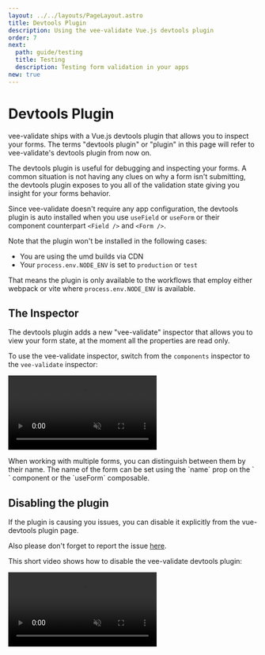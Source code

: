 ```yaml
---
layout: ../../layouts/PageLayout.astro
title: Devtools Plugin
description: Using the vee-validate Vue.js devtools plugin
order: 7
next:
  path: guide/testing
  title: Testing
  description: Testing form validation in your apps
new: true
---
```



# Devtools Plugin <DocBadge title="v4.5" />

vee-validate ships with a Vue.js devtools plugin that allows you to inspect your forms. The terms "devtools plugin" or "plugin" in this page will refer to vee-validate's devtools plugin from now on.

The devtools plugin is useful for debugging and inspecting your forms. A common situation is not having any clues on why a form isn't submitting, the devtools plugin exposes to you all of the validation state giving you insight for your forms behavior.

Since vee-validate doesn't require any app configuration, the devtools plugin is auto installed when you use `useField` or `useForm` or their component counterpart `<Field />` and `<Form />`.

<DocTip type="warn">

Note that the plugin won't be installed in the following cases:

- You are using the umd builds via CDN
- Your `process.env.NODE_ENV` is set to `production` or `test`

That means the plugin is only available to the workflows that employ either webpack or vite where `process.env.NODE_ENV` is available.

</DocTip>

## The Inspector

The devtools plugin adds a new "vee-validate" inspector that allows you to view your form state, at the moment all the properties are read only.

To use the vee-validate inspector, switch from the `components` inspector to the `vee-validate` inspector:

<video src="/v5/video/inspector.mp4" autoplay muted loop loading="lazy"></video>

<DocTip type="tip" title="Form Name">
  When working with multiple forms, you can distinguish between them by their name. The name of the form can be set
  using the `name` prop on the `<Form />` component or the `useForm` composable.
</DocTip>

## Disabling the plugin

If the plugin is causing you issues, you can disable it explicitly from the vue-devtools plugin page.

Also please don't forget to report the issue [here](https://github.com/logaretm/vee-validate/issues/new?assignees=&labels=&template=bug_report.yaml).

This short video shows how to disable the vee-validate devtools plugin:

<video src="/v5/video/disable-plugin.mp4" autoplay muted loop loading="lazy"></video>
